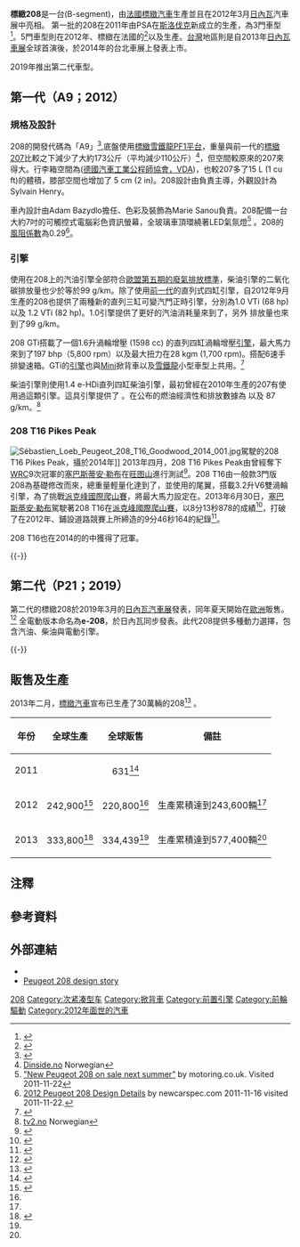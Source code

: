 {{Infobox automobile
| name = 標緻208
| image = 2020 Peugeot 208 GT Line PureTech 1.2 Front.jpg
| caption = 標緻208 GT Line（第二代）
| manufacturer = [[標緻汽車|標緻汽車]]{{efn|name=manufacturer|{{ubl | [[标致雪铁龙集团|标致雪铁龙集团]] (2012–2021) | [[斯泰蘭蒂斯|斯泰蘭蒂斯]] (2021至今)}} }}
| production = 2012年3月至今
| class = [[次紧凑型车|次紧凑型车]]
| layout = [[前置前驅|前置前驅]]
| related = [[標緻2008|標緻2008]]
| predecessor = [[標緻207|標緻207]]
}}

'''標緻208'''是一台{{link-en|超級迷你車|Supermini}}(B-segment)，由[[法國|法國]][[標緻汽車|標緻汽車]]生產並且在2012年3月[[日內瓦|日內瓦]]汽車展中亮相。 第一批的208在2011年由PSA在[[斯洛伐克|斯洛伐克]]新成立的{{link-en|特爾納瓦工廠|PSA Trnava Plant}}生產，為3門車型<ref>{{cite web|url=http://automotive.tuwien.ac.at/news/news_details/article/6881/10575/|title=Professional MBA Automotive Industry: Factory visit and workshop at PSA Peugeot Citroën in Trnava|work=tuwien.ac.at|access-date=2015-04-27|archive-url=https://web.archive.org/web/20130623071309/http://automotive.tuwien.ac.at/news/news_details/article/6881/10575/|archive-date=2013-06-23|dead-url=yes}}</ref>。5門車型則在2012年、標緻在法國的{{link-en|米盧斯工廠|PSA Mulhouse Plant}}<ref>{{cite web|url=http://www.latribune.fr/regions/alsace/20120511trib000698142/avec-la-208-psa-mulhouse-voit-la-vie-en-rose.html|title=Avec la 208 PSA Mulhouse voit la vie en rose|work=La Tribune|access-date=2015-04-27|archive-date=2019-12-04|archive-url=https://web.archive.org/web/20191204192139/https://www.latribune.fr/regions/alsace/20120511trib000698142/avec-la-208-psa-mulhouse-voit-la-vie-en-rose.html|dead-url=no}}</ref>以及{{link-en|普瓦西工廠|PSA Poissy Plant}}生產。[[台灣|台灣]]地區則是自2013年[[日內瓦車展|日內瓦車展]]全球首演後，於2014年的台北車展上發表上市。

2019年推出第二代車型。

==第一代（A9；2012）==

{{Infobox automobile
| name = 第一代（A9）
| image = [[File:Peugeot_208_95_VTi_Allure_–_Frontansicht,_15._September_2012,_Düsseldorf.jpg|250px]]
| caption= 標緻 208 3門車型
| production = 2012年3月–2019（歐洲）<br/>2013年1月–2020年3月（巴西）<br/>2013年2月至今（馬來西亞）
| assembly = {{FRA}}[[普瓦西|普瓦西]]<br />{{FRA}}[[米盧斯|米盧斯]]<br />{{SVK}}[[特爾納瓦|特爾納瓦]]<br />{{BRA}}[[雷亞爾港|雷亞爾港]]<br />{{MAL}}[[莪侖|莪侖]]<br />{{IRN}}[[德黑蘭|德黑蘭]]<br />{{ALG}}[[瓦赫蘭|瓦赫蘭]]
| body_style = 3門 [[掀背車|掀背車]]<br />5門 [[掀背車|掀背車]]
| layout = [[前置前驅|前置引擎, 前輪驅動]]
| platform = [[標緻雪鐵龍PF1平台|標緻雪鐵龍PF1平台]]
| engine = {{ubl
  | '''[[汽油引擎|汽油]]:'''
  | 1.0 L {{link-en|直列3缸|Straight-three engine}} VTi
  | 1.2 L I3 VTi
  | 1.2 L I3 Puretech N/A and Turbo
  | 1.4 L [[直列四缸引擎|直列4缸]] VTi
  | 1.6 L I4 VTi
  | 1.6 L I4 [[王子引擎|THP]]
  | '''[[柴油引擎|柴油]]:'''
  | 1.4 L I4 HDi
  | 1.5 L I4 BlueHDi
  | 1.6 L I4 HDi
  | 1.6 L I4 e-HDi
  | 1.6 L I4 BlueHDi
  }}
| transmission =  5速以及6速手排變速箱 <BR>4速自排變速箱
| wheelbase = {{convert|2538|mm|in|1|abbr=on}}
| length = {{convert|3962|mm|in|1|abbr=on}}
| width = {{convert|1739|mm|in|1|abbr=on}} (ex mirrors)
| height = {{convert|1460|mm|in|1|abbr=on}}
| weight = {{Convert|975|-|1295|kg|lb|0|abbr=on}}
| related = [[雪鐵龍DS3|雪鐵龍DS3]]<br />{{link-en|Citroën C4 Cactus|Citroën C4 Cactus}}
| designer = {{link-en|Pierre Authier|Pierre Authier}}<ref name="Peugeot 208 GTi">{{Cite web |url=http://www.news.com.au/news/little-hottie-to-debut-paris/story-fn9y0y36-1226338723018 |title=Peugeot 208 GTi |access-date=2015-04-27 |archive-date=2015-01-13 |archive-url=https://web.archive.org/web/20150113120155/http://www.news.com.au/news/little-hottie-to-debut-paris/story-fn9y0y36-1226338723018 |dead-url=no }}</ref>
}}

===規格及設計===

208的開發代碼為「A9」<ref>{{cite web|title=Peugeot 208 Arrives in Europe Next Spring|url=http://www.insideline.com/peugeot/208/peugeot-208-arrives-in-europe-next-spring.html|work=Inside Line|accessdate=26 July 2012|date=4 November 2011|archive-date=2012-11-06|archive-url=https://web.archive.org/web/20121106235619/http://www.insideline.com/peugeot/208/peugeot-208-arrives-in-europe-next-spring.html|dead-url=no}}</ref>,底盤使用[[標緻雪鐵龍PF1平台|標緻雪鐵龍PF1平台]]，重量與前一代的[[標緻207|標緻207]]比較之下減少了大約173公斤（平均減少110公斤）<ref>[http://www.dinside.no/881849/peugeot-208-tilbake-til-rottene Dinside.no] {{Wayback|url=http://www.dinside.no/881849/peugeot-208-tilbake-til-rottene |date=20160304051421 }} Norwegian</ref>，但空間較原來的207來得大。行李箱空間為{{Convert|285|L|cuft|0|abbr=on}}([[德國汽車工業協會|德國汽車工業公程師協會，VDA]])，也較207多了15 L (1 cu ft)的體積，膝部空間也增加了 5 cm (2 in)。208設計由{{link-en|Pierre Authier|Pierre Authier}}負責主導，外觀設計為Sylvain Henry。


車內設計由Adam Bazydlo擔任、色彩及裝飾為Marie Sanou負責。208配備一台大約7吋的可觸控式電腦彩色資訊螢幕，全玻璃車頂環繞著LED氣氛燈<ref>[http://www.motoring.co.uk/car-news/new-peugeot-208-on-sale-next-summer_36467 "New Peugeot 208 on sale next summer"] {{Wayback|url=http://www.motoring.co.uk/car-news/new-peugeot-208-on-sale-next-summer_36467 |date=20201029115745 }} by motoring.co.uk. Visited 2011-11-22</ref> 。208的[[阻力係數|風阻係數]]為0.29<ref>[http://newcarspec.com/2011/11/16/2012-peugeot-208-design-details/ 2012 Peugeot 208 Design Details] {{webarchive|url=https://web.archive.org/web/20120125183944/http://newcarspec.com/2011/11/16/2012-peugeot-208-design-details/ |date=2012-01-25 }} by newcarspec.com 2011-11-16 visited 2011-11-22.</ref>。


===引擎===

使用在208上的汽油引擎全部符合[[歐洲汽車廢氣排放標準|歐盟第五期的廢氣排放標準]]，柴油引擎的二氧化碳排放量也少於等於99 g/km。除了使用[[標緻207|前一代]]的直列式四缸引擎，自2012年9月生產的208也提供了兩種新的直列三缸可變汽門正時引擎，分別為1.0 VTi (68 hp)以及 1.2 VTi (82 hp)。1.0引擎提供了更好的汽油消耗量來到了{{convert|4.3|L/100 km|abbr=on}}，另外 {{CO2}}排放量也來到了99 g/km。

208 GTi搭載了一個1.6升渦輪增壓 (1598 cc) 的直列四缸渦輪增壓[[王子引擎|引擎]]，最大馬力來到了197 bhp（5,800 rpm）以及最大扭力在28 kgm (1,700 rpm)。搭配6速手排變速箱。GTi的[[王子引擎|引擎]]也與[[寶馬迷你|Mini]]掀背車以及[[雪鐵龍|雪鐵龍]]小型車型上共用。<ref>{{cite news|last=English|first=Andrew|title=Peugeot 208 GTi review|url=http://www.telegraph.co.uk/motoring/car-manufacturers/peugeot/9969077/Peugeot-208-GTi-review.html|work=The Daily Telegraph|accessdate=26 August 2013|date=4 April 2013|location=London|archive-date=2013-10-23|archive-url=https://web.archive.org/web/20131023004614/http://www.telegraph.co.uk/motoring/car-manufacturers/peugeot/9969077/Peugeot-208-GTi-review.html|dead-url=no}}</ref> 

柴油引擎則使用1.4 e-HDi直列四缸柴油引擎，最初曾經在2010年生產的207有使用過這顆引擎。這具引擎提供了 {{convert|50|kW|PS hp|0|abbr=on}}。在公布的燃油經濟性和排放數據為 {{convert|3.4|L/100 km|abbr=on}} 以及 87 g/km。<ref>[http://www.tv2.no/underholdning/broom/peugeot-208-denne-bilen-gaar-mot-stroemmen-3627258.html tv2.no] {{Wayback|url=http://www.tv2.no/underholdning/broom/peugeot-208-denne-bilen-gaar-mot-stroemmen-3627258.html |date=20150113063236 }} Norwegian</ref>


===208 T16 Pikes Peak===
[[File:Sébastien_Loeb_Peugeot_208_T16_Goodwood_2014_001.jpg|thumb]]駕駛的208 T16 Pikes Peak，攝於2014年{{link-en|古德伍德速度慶典|Goodwood Festival of Speed}}]]
2013年四月，208 T16 Pikes Peak由曾經奪下[[WRC|WRC]]9次冠軍的[[塞巴斯蒂安·勒布|塞巴斯蒂安·勒布]]在[[旺图山|旺图山]]進行測試<ref>{{cite news | url=http://www.autosport.com/news/report.php/id/107020 | work=Autosport | date=23 April 2013 | title=存档副本 | accessdate=2015-04-27 | archive-date=2013-05-05 | archive-url=https://web.archive.org/web/20130505100506/http://www.autosport.com/news/report.php/id/107020 | dead-url=no }}</ref>。208 T16由一般款3門版208為基礎修改而來，總重量輕量化達到了{{convert|875|kg|lb|abbr=on}}，並使用{{link-en|標緻908|Peugeot 908}}的尾翼，搭載3.2升V6雙渦輪引擎，為了挑戰[[派克峰國際爬山賽|派克峰國際爬山賽]]，將最大馬力設定在{{convert|875|bhp|kW PS|0|abbr=on}}。2013年6月30日，[[塞巴斯蒂安·勒布|塞巴斯蒂安·勒布]]駕駛著208 T16在[[派克峰國際爬山賽|派克峰國際爬山賽]]，以8分13秒878的成績<ref>{{cite web|title=875bhp twin-turbo Peugeot 208 T16|url=http://www.autocar.co.uk/car-news/motorsport/875bhp-twin-turbo-peugeot-208-t16-latest-pics|work=Autocar|accessdate=14 June 2013|archive-date=2013-05-28|archive-url=https://web.archive.org/web/20130528105941/http://www.autocar.co.uk/car-news/motorsport/875bhp-twin-turbo-peugeot-208-t16-latest-pics|dead-url=no}}</ref>，打破了{{link-en|瑞斯·美倫|Rhys Millen}}在2012年、鋪設道路競賽上所締造的9分46秒164的紀錄<ref>{{cite web|url=http://www.autoblog.com/2013/06/30/sebastian-loeb-demolishes-the-pikes-peak-record-with-an-8-13-878/|title=Sebastien Loeb demolishes Pikes Peak record with an 8:13.878 [UPDATE: w/video]|author=Jonathon Ramsey|work=Autoblog|access-date=2015-04-27|archive-date=2021-02-02|archive-url=https://web.archive.org/web/20210202140119/https://www.autoblog.com/2013/06/30/sebastian-loeb-demolishes-the-pikes-peak-record-with-an-8-13-878/|dead-url=no}}</ref>。

208 T16也在2014的{{link-en|古德伍德速度慶典|Goodwood Festival of Speed}}的{{link-en|登山賽|Hillclimbing}}中獲得了冠軍。

{{-}}

==第二代（P21；2019）==

{{Infobox automobile
| name = 第二代（P21）
| image = 2020 Peugeot e-208 GT Front.jpg
| caption = 標緻e-208 GT
| production = 2019年至今
| assembly = {{SVK}}[[特爾納瓦|特爾納瓦]]<br>{{MAR}}[[蓋尼特拉|蓋尼特拉]]<br>{{ARG}}[[埃爾帕洛馬|埃爾帕洛馬]]
| designer = Kevin Goncalves（外觀）<ref name="#1">{{cite web|url=https://www.largus.fr/actualite-automobile/peugeot-208-2019-decouvrez-les-208-auxquelles-vous-avez-echappe-10041390-12036386-photos.html|title=Peugeot 208 (2019) : découvrez les 208 auxquelles vous avez échappé ! - L'Argus|date=11 October 2019|website=largus.fr|access-date=25 May 2021}}</ref><br/>Yann Beurel（外觀）<ref name="#1"/><br/>Eric Dejou（內裝）<ref>{{cite web|url=http://lignesauto.fr/?p=8092|title=LIGNES/auto à bord de la nouvelle Peugeot 208 – FRENCH AND ENGLISH VERSION - LIGNES/auto|date=25 February 2019|website=lignesauto.fr|access-date=25 May 2021}}</ref>
| body_style = 5門 [[掀背車|掀背車]]
| platform = {{le|PSA CMP (EMP1) platform|PSA EMP1 platform}}<br>PSA eCMP (EMP1) platform (e-208)
| related = [[標緻2008|標緻2008]]<br/>[[歐寶|歐寶]]Corsa F<br>歐寶Mokka B
| engine = {{ubl
  | '''[[汽油引擎|Petrol]]:'''
  | 1.2 L ''EB2FA'' {{link-en|I3|Straight-three engine}}
  | 1.2 L ''EB2ADTD/EB2DTS'' [[渦輪增壓器|turbo]] I3
  | '''Petrol {{le|flex-fuel|Flexible-fuel vehicle}}:'''
  | 1.6 L ''EC5'' [[直列四缸引擎|I4]] ([[阿根廷|RA]])
  | '''[[柴油引擎|Diesel]]:'''
  | 1.5 L ''{{le|DV5 BlueHDi|Ford DLD engine#DLD-415}}'' I4
  | 1.6 L ''{{le|DV6 D HDI|Ford DLD engine#DLD-416}}'' I4 (Morocco)
  }}
| motor = Permanent Magnet Synchronous Motor (e-208)
| transmission = {{unbulleted list |5-speed manual |6-speed Aisin ''AWF-21'' [[手動變速器|manual]] |8-speed ''Aisin AWF8F35'' [[自排變速箱|automatic]] |1-speed [[直驅式機構|direct-drive]] fixed gear ratio (e-208)}}
| battery = 50 kWh
| electric_range = {{Convert|349|km|mi||abbr=on}}
| wheelbase = {{Convert|2540|mm|in|1|abbr=on}}
| length = {{Convert|4055|mm|in|1|abbr=on}}
| width = {{Convert|1745|mm|in|1|abbr=on}}
| height = {{Convert|1430|mm|in|1|abbr=on}}
}}
{{multiple image |direction=vertical |align=left 
 |image1=2020 Peugeot e-208 GT Rear.jpg
 |caption1=後側（e208）

 |image2=Peugeot 208 B IMG 2565.jpg
 |caption2=後側（208）

 |image3=2019 Peugeot 208 GT Line PureTech Automatic 1.2 Interior.jpg
 |caption3=內裝（GT Line）

 |image4=Elektroauto CCS HPC.jpg
 |caption4=充電中的標緻e208

 |image5=Motorraum Peugeot e208.jpg
 |caption5=標緻e208的引擎室}}

第二代的標緻208於2019年3月的[[日內瓦汽車展|日內瓦汽車展]]發表，同年夏天開始在[[歐洲|歐洲]]販售。<ref name=Car-2019>{{cite magazine |url=https://www.carmagazine.co.uk/car-news/first-official-pictures/peugeot/208/ |title=New 2020 Peugeot 208 prices confirmed, electric e-208 tops £25,050 |magazine=Car |date=8 August 2019 |access-date=8 April 2020}}</ref> 全電動版本命名為'''e-208'''，於日內瓦同步發表。此代208提供多種動力選擇，包含汽油、柴油與電動引擎。

{{-}}

==販售及生產==

2013年二月，[[標緻汽車|標緻汽車]]宣布已生產了30萬輛的208<ref>{{cite web|title=Peugeot produces its 300 000th 208|url=http://www.peugeot.com/en/news/peugeot-produces-its-300-000th-208|work=Peugeot|accessdate=14 June 2013|date=26 February 2013|archive-date=2015-01-13|archive-url=https://web.archive.org/web/20150113053521/http://www.peugeot.com/en/news/peugeot-produces-its-300-000th-208|dead-url=no}}</ref> 。

{| class="wikitable"
|-
! 年份
! 全球生產
! 全球販售
! 備註
|-
|2011
|{{TBA}}
| align="center" |631<ref name="PSA Annual Report 2012">{{cite web|title=PSA Annual Report 2012|url=http://annualreport.psa-peugeot-citroen.com/wp-content/themes/psa/pdf/pdf/PSA-2012-03_memento_en.pdf|work=Car manufacturers|publisher=PSA|accessdate=4 April 2013}}{{dead link|date=2018年1月 |bot=InternetArchiveBot |fix-attempted=yes }}</ref>
|
|-
|2012
|align="center"|242,900<ref name="PSA Annual Report 2013">{{cite document|title=Memento Mars 2013|date=February 2013|page=50|url=http://www.psa-peugeot-citroen.com/fr/pagebuilder/downloadpackage/2293?pid=-1|publisher=PSA Peugeot Citroën|accessdate=31 July 2013|language=fr|journal=|archive-date=2020-04-14|archive-url=https://web.archive.org/web/20200414031606/https://www.groupe-psa.com/fr/pagebuilder/downloadpackage/2293?pid=-1|dead-url=yes}}</ref>
|align="center"|220,800<ref name="PSA Annual Report 2013"/>
|生產累積達到243,600輛<ref name="PSA Annual Report 2013"/>
|-
|2013
|align="center"|333,800<ref name="PSA Annual Report 2014">{{cite document|title=Memento Mars 2014|date=2014-03|page=54,63|url=http://www.psa-peugeot-citroen.com/fr/pagebuilder/downloadpackage/2293?pid=-1|publisher=PSA Peugeot Citroën|accessdate=2014-09-26|language=fr|journal=|archive-date=2020-04-14|archive-url=https://web.archive.org/web/20200414031606/https://www.groupe-psa.com/fr/pagebuilder/downloadpackage/2293?pid=-1|dead-url=yes}}</ref>
|align="center"|334,439<ref name="PSA Annual Report 2014"/>
|生產累積達到577,400輛<ref name="PSA Annual Report 2014"/>
|}

==注釋==
{{notelist}}
==參考資料==
{{Reflist}}


==外部連結==
{{Commonscat|Peugeot 208|標緻208}}
*{{official website|http://www.peugeot.com/en/products/cars/208.aspx}}
*[http://www.carbodydesign.com/2012/05/peugeot-208-design-story/ Peugeot 208 design story] {{Wayback|url=http://www.carbodydesign.com/2012/05/peugeot-208-design-story/ |date=20201025171838 }}

{{s-start}}
{{s-ach|aw}}
{{succession box | before = [[Citroën_DS3_WRC|Citroën DS3 WRC]] | title = [[Autosport_Awards|Autosport Awards]]<br />Rally Car of the Year | after = [[Volkswagen_Polo_R_WRC|Volkswagen Polo R WRC]] |years = 2013}}
{{s-end}}

{{Peugeot}}
[[Category:標緻車款|208]]
[[Category:次紧凑型车|Category:次紧凑型车]]
[[Category:掀背車|Category:掀背車]]
[[Category:前置引擎|Category:前置引擎]]
[[Category:前輪驅動|Category:前輪驅動]]
[[Category:2012年面世的汽車|Category:2012年面世的汽車]]